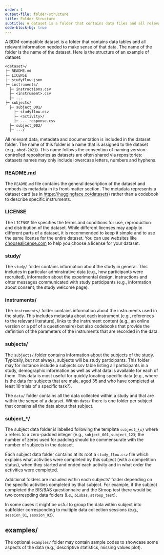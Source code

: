 ```yaml
---
order: 1
output-file: folder-structure
title: Folder Structure
subtitle: A dataset is a folder that contains data files and all relevant information needed to make sense of that data.
code-block-bg: true
---
```


A BDM-compatible dataset is a folder that contains data tables and all relevant information needed to make sense of that data. The name of the folder is the name of the dataset. Here is the structure of an example of dataset:

```default
<dataset>/
├─ README.md
├─ LICENSE
├─ studyflow.json
├─ instruments/
  ├─ instructions.csv
  ├─ <instrument>.csv
  ├─ ...
├─ subjects/
  ├─ subject_001/
    ├─ studyflow.csv
    ├─ <activity>/
    ├─ --- response.csv
  ├─ subject_002/
  ├─ .../

```


All relevant data, metadata and documentation is included in the dataset folder. The name of this folder is a name that is assigned to the dataset (e.g., `abcd-2021`). This name follows the convention of naming version-controlled repositories as datasets are often shared via repositories: datasets names may only include lowercase letters, numbers and hyphens.


### README.md

The `README.md` file contains the general description of the dataset and embeds its metadata in its front-matter section. The metadata represents a dataset card (as in [https://huggingface.co/datasets](HuggingFace)) rather than a codebook to describe specific instruments.


### LICENSE

The `LICENSE` file specifies the terms and conditions for use, reproduction and distribution of the dataset. While different licenses may apply to different parts of a dataset, it is recommended to keep it simple and to use the same license for the entire dataset. You can use websites like [choosealicense.com](https://choosealicense.com/) to help you choose a license for your dataset.


### study/

The `study/` folder contains information about the study in general. This includes in particular adminstrative data (e.g., how participants were recruited), information about the experimental design, instructions and ohter messages communicated with study participants (e.g., information about consent; the study welcome page).


### instruments/

The `instruments/` folder contains information about the instruments used in the study. This includes metadata about each instrument (e.g., references to the relevant literature), links to the instrument content (e.g., an online version or a pdf of a questionnaire) but also codebooks that provide the definition of the parameters of the instruments that are recorded in the data.


### subjects/

The `subjects/` folder contains information about the subjects of the study. Typically, but not always, subjects will be study participants. This folder may for instance include a subjects.csv table listing all participants in a study, demographic information as well as what data is available for each of them. This data is most useful for quickly locating specific data (e.g., where is the data for subjects that are male, aged 35 and who have completed at least 10 trials of a specific task?).


The `data/` folder contains all the data collected within a study and that are within the scope of a dataset. Within `data/` there is one folder per subject that contains all the data about that subject.


### subject\_\*/

The subject data folder is labelled following the template `subject_{x}` where x refers to a zero-padded integer (e.g., `subject_001`, `subject_123`; the number of zeros used for padding should be commensurate with the number of subjects in the dataset.

Each subject data folder contains at its root a `study_flow.csv` file which explains what activities were completed by this subject (with a competition status), when they started and ended each activity and in what order the activities were completed.

Additional folders are included within each subjects' folder depending on the specific activities completed by that subject. For example, if the subject completed the BIS/BAS questionnaire and the Stroop test there would be two correspding data folders (i.e., `bisbas`, `stroop_test`).

In some cases it might be usful to group the data within subject into subfolder corresponding to multiple data collection sessions (e.g., `session_01`, `session_02`).


## examples/

The optional `examples/` folder may contain sample codes to showcase some aspects of the data (e.g., descriptive statistics, missing values plot).
